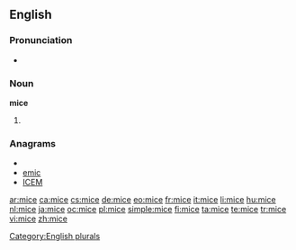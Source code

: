 ==English==

===Pronunciation===
*{{rhymes|aɪs}}

===Noun===
'''mice'''

# {{irregular plural of|[[mouse]]}}

===Anagrams===
* {{alphagram|ceim}}
* [[emic#English|emic]]
* [[ICEM#English|ICEM]]

[[Category:English plurals]]

[[ar:mice]]
[[ca:mice]]
[[cs:mice]]
[[de:mice]]
[[eo:mice]]
[[fr:mice]]
[[it:mice]]
[[li:mice]]
[[hu:mice]]
[[nl:mice]]
[[ja:mice]]
[[oc:mice]]
[[pl:mice]]
[[simple:mice]]
[[fi:mice]]
[[ta:mice]]
[[te:mice]]
[[tr:mice]]
[[vi:mice]]
[[zh:mice]]
